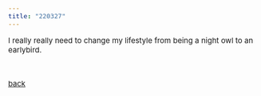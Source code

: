 ```yaml
---
title: "220327"
---
```


<style type="text/css">

body, td {
   font-size: 15px;
}
pre {
  font-size: 15px
}
</style>


I really really need to change my lifestyle from being a night owl to an earlybird.

<br>

[back](./thoughts.html)